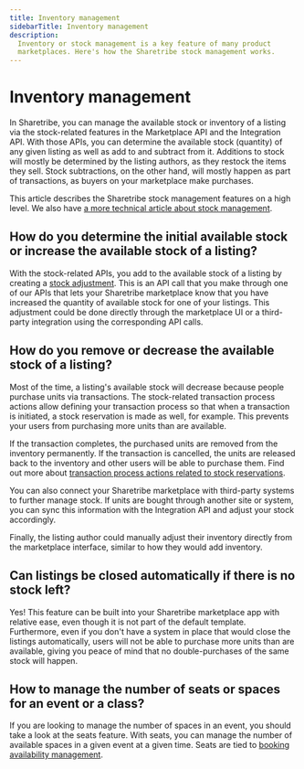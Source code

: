```yaml
---
title: Inventory management
sidebarTitle: Inventory management
description:
  Inventory or stock management is a key feature of many product
  marketplaces. Here's how the Sharetribe stock management works.
---
```


# Inventory management

In Sharetribe, you can manage the available stock or inventory of a
listing via the stock-related features in the Marketplace API and the
Integration API. With those APIs, you can determine the available stock
(quantity) of any given listing as well as add to and subtract from it.
Additions to stock will mostly be determined by the listing authors, as
they restock the items they sell. Stock subtractions, on the other hand,
will mostly happen as part of transactions, as buyers on your
marketplace make purchases.

This article describes the Sharetribe stock management features on a
high level. We also have
[a more technical article about stock management](/references/stock/).

## How do you determine the initial available stock or increase the available stock of a listing?

With the stock-related APIs, you add to the available stock of a listing
by creating a [stock adjustment](/references/stock/). This is an API
call that you make through one of our APIs that lets your Sharetribe
marketplace know that you have increased the quantity of available stock
for one of your listings. This adjustment could be done directly through
the marketplace UI or a third-party integration using the corresponding
API calls.

## How do you remove or decrease the available stock of a listing?

Most of the time, a listing's available stock will decrease because
people purchase units via transactions. The stock-related transaction
process actions allow defining your transaction process so that when a
transaction is initiated, a stock reservation is made as well, for
example. This prevents your users from purchasing more units than are
available.

If the transaction completes, the purchased units are removed from the
inventory permanently. If the transaction is cancelled, the units are
released back to the inventory and other users will be able to purchase
them. Find out more about
[transaction process actions related to stock reservations](/references/transaction-process-actions/#stock-reservations).

You can also connect your Sharetribe marketplace with third-party
systems to further manage stock. If units are bought through another
site or system, you can sync this information with the Integration API
and adjust your stock accordingly.

Finally, the listing author could manually adjust their inventory
directly from the marketplace interface, similar to how they would add
inventory.

## Can listings be closed automatically if there is no stock left?

Yes! This feature can be built into your Sharetribe marketplace app with
relative ease, even though it is not part of the default template.
Furthermore, even if you don't have a system in place that would close
the listings automatically, users will not be able to purchase more
units than are available, giving you peace of mind that no
double-purchases of the same stock will happen.

## How to manage the number of seats or spaces for an event or a class?

If you are looking to manage the number of spaces in an event, you
should take a look at the seats feature. With seats, you can manage the
number of available spaces in a given event at a given time. Seats are
tied to
[booking availability management](/concepts/availability/manage-seats/).

